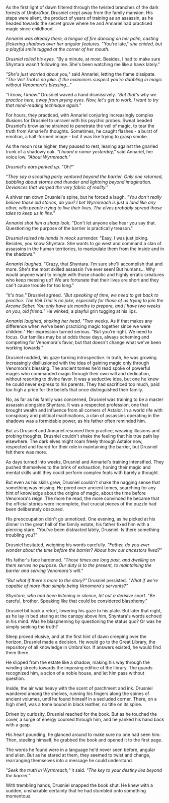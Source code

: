 As the first light of dawn filtered through the twisted branches of the dark forests of Umbra'kor, Drusniel crept away from the family mansion. His steps were silent, the product of years of training as an assassin, as he headed towards the secret grove where he and Annariel had practiced magic since childhood.

*Annariel was already there, a tongue of fire dancing on her palm, casting flickering shadows over her angular features.* "You're late," *she chided, but a playful smile tugged at the corner of her mouth.*

*Drusniel rolled his eyes.* "By a minute, at most. Besides, I had to make sure Shyntara wasn't following me. She's been watching me like a hawk lately."

*"She's just worried about you,"* said Annariel, letting the flame dissipate. *"The Veil Trial is no joke. If the examiners suspect you're dabbling in magic without Venomora's blessing..."*

*"I know, I know."* Drusniel waved a hand dismissively. *"But that's why we practice here, away from prying eyes. Now, let's get to work. I want to try that mind-reading technique again."*

For hours, they practiced, with Annariel conjuring increasingly complex illusions for Drusniel to unravel with his psychic probes. Sweat beaded Drusniel's brow as he strained to penetrate the veil of magic, to tear the truth from Annariel's thoughts. Sometimes, he caught flashes - a burst of emotion, a half-formed image - but it was like trying to grasp smoke.

As the moon rose higher, they paused to rest, leaning against the gnarled trunk of a shadowy oak. *"I heard a rumor yesterday,"* said Annariel, her voice low. *"About Wyrmreach."*

*Drusniel's ears perked up.* "Oh?"

*"They say a scouting party ventured beyond the barrier. Only one returned, babbling about storms and thunder and lightning beyond imagination. Deviances that warped the very fabric of reality."*

A shiver ran down Drusniel's spine, but he forced a laugh. *"You don't really believe those old stories, do you? I bet Wyrmreach is just a land like any other, with people trying to live their lives. The elves probably spread those tales to keep us in line."*

*Annariel shot him a sharp look.* "Don't let anyone else hear you say that. Questioning the purpose of the barrier is practically treason."

*Drusniel raised his hands in mock surrender.* "Easy, I was just joking. Besides, you know Shyntara. She wants to go west and command a clan of assassins in the human territories, to manipulate them from the inside and in the shadows."

*Annariel laughed.* "Crazy, that Shyntara. I'm sure she'll accomplish that and more. She's the most skilled assassin I've ever seen! But humans... Why would anyone want to mingle with those chaotic and highly erratic creatures who keep messing up? We are fortunate that their lives are short and they can't cause trouble for too long."

*"It's true,"* Drusniel agreed. *"But speaking of time, we need to get back to practice. The Veil Trial is no joke, especially for those of us trying to join the Arcane Saber. You only have six months to prepare, and I have two weeks on you, old friend."* He winked, a playful grin tugging at his lips.

*Annariel laughed, shaking her head.* "Two weeks. As if that makes any difference when we've been practicing magic together since we were children." Her expression turned serious. "But you're right. We need to focus. Our families may be at odds these days, always scheming and competing for Venomora's favor, but that doesn't change what we've been working towards."

Drusniel nodded, his gaze turning introspective. In truth, he was growing increasingly disillusioned with the idea of gaining magic only through Venomora's blessing. The ancient tomes he'd read spoke of powerful mages who commanded magic through their own will and dedication, without resorting to divine favor. It was a seductive idea, but one he knew he could never express to his parents. They had sacrificed too much, paid too high a price for the beliefs that once distinguished their family.

No, as far as his family was concerned, Drusniel was training to be a master assassin alongside Shyntara. It was a respected profession, one that brought wealth and influence from all corners of Astalor. In a world rife with conspiracy and political machinations, a clan of assassins operating in the shadows was a formidable power, as his father often reminded him.

But as Drusniel and Annariel resumed their practice, weaving illusions and probing thoughts, Drusniel couldn't shake the feeling that his true path lay elsewhere. The dark elves might roam freely through Astalor now, respected and feared for their role in maintaining the barrier, but Drusniel felt there was more.

As days turned into weeks, Drusniel and Annariel's training intensified. They pushed themselves to the brink of exhaustion, honing their magic and mental skills until they could perform complex feats with barely a thought.

But even as his skills grew, Drusniel couldn't shake the nagging sense that something was missing. He pored over ancient tomes, searching for any hint of knowledge about the origins of magic, about the time before Venomora's reign. The more he read, the more convinced he became that the official stories were incomplete, that crucial pieces of the puzzle had been deliberately obscured.

His preoccupation didn't go unnoticed. One evening, as he picked at his dinner in the great hall of the family estate, his father fixed him with a piercing stare. "You've been distracted lately, Drusniel. Is there something troubling you?"

Drusniel hesitated, weighing his words carefully. *"Father, do you ever wonder about the time before the barrier? About how our ancestors lived?"*

His father's face hardened. *"Those times are long past, and dwelling on them serves no purpose. Our duty is to the present, to maintaining the barrier and serving Venomora's will."*

*"But what if there's more to the story?"* Drusniel persisted. *"What if we're capable of more than simply being Venomora's servants?"*

*Shyntara, who had been listening in silence, let out a derisive snort.* "Be careful, brother. Speaking like that could be considered blasphemy."

Drusniel bit back a retort, lowering his gaze to his plate. But later that night, as he lay in bed staring at the canopy above him, Shyntara's words echoed in his mind. Was he blaspheming by questioning the status quo? Or was he simply seeking the truth?

Sleep proved elusive, and at the first hint of dawn creeping over the horizon, Drusniel made a decision. He would go to the Great Library, the repository of all knowledge in Umbra'kor. If answers existed, he would find them there.

He slipped from the estate like a shadow, making his way through the winding streets towards the imposing edifice of the library. The guards recognized him, a scion of a noble house, and let him pass without question.

Inside, the air was heavy with the scent of parchment and ink. Drusniel wandered among the shelves, running his fingers along the spines of ancient volumes, until he found himself in a secluded corner. There, on a high shelf, was a tome bound in black leather, no title on its spine.

Driven by curiosity, Drusniel reached for the book. But as he touched the cover, a surge of energy coursed through him, and he yanked his hand back with a gasp.

His heart pounding, he glanced around to make sure no one had seen him. Then, steeling himself, he grabbed the book and opened it to the first page.

The words he found were in a language he'd never seen before, angular and alien. But as he stared at them, they seemed to twist and change, rearranging themselves into a message he could understand.

*"Seek the truth in Wyrmreach,"* it said. *"The key to your destiny lies beyond the barrier."*

With trembling hands, Drusniel snapped the book shut. He knew with a sudden, unshakable certainty that he had stumbled onto something momentous.